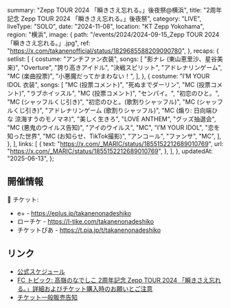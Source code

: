   summary: "Zepp TOUR 2024 「瞬きさえ忘れる。」後夜祭@横浜",
  title: "2周年記念 Zepp TOUR 2024 「瞬きさえ忘れる。」後夜祭",
  category: "LIVE",
  liveType: "SOLO",
  date: "2024-11-08",
  location: "KT Zepp Yokohama",
  region: "横浜",
  image: {
    path: "/events/2024/2024-09-15_Zepp TOUR 2024 「瞬きさえ忘れる。」.jpg",
    ref: "https://x.com/takanenofficial/status/1829685588209090780",
  },
  recaps: {
    setlist: [
      {
        costume: "アンチファン衣装",
        songs: [
          "影ナレ (東山恵里沙、星谷美来)",
          "Overture",
          "誇り高きアイドル",
          "決戦スピリット",
          "アドレナリンゲーム",
          "MC (楽曲投票)",
          "小悪魔だってかまわない！",
        ],
      },
      {
        costume: "I’M YOUR IDOL 衣装",
        songs: [
          "MC (投票コメント)",
          "死ぬまでダーリン",
          "MC (投票コメント)",
          "ラブホイッスル",
          "MC (投票コメント)",
          "センパイ。",
          "初恋のひと。",
          "MC (シャッフルくじ引き)",
          "初恋のひと。(歌割りシャッフル)",
          "MC (シャッフルくじ引き)",
          "アドレナリンゲーム (歌割りシャッフル)",
          "MC (煽り: 日向端ひな 涼海すうのモノマネ)",
          "美しく生きろ",
          "LOVE ANTHEM",
          "グッズ抽選会",
          "MC (悪鬼のウイルス告知)",
          "アイのウイルス",
          "MC",
          "I’M YOUR IDOL",
          "恋を知った世界",
          "MC (お知らせ、TikTok撮影)",
          "アンコール",
          "ファンサ",
          "MC",
        ],
      },
    ],
    links: [
      {
        text: "https://x.com/_MARIC/status/1855152212689010769",
        url: "https://x.com/_MARIC/status/1855152212689010769",
      },
    ],
  },
  updatedAt: "2025-06-13",
};

## 開催情報

🎫 チケット:

- e+ - https://eplus.jp/takanenonadeshiko
- ローチケ - https://l-tike.com/takanenonadeshiko
- チケットぴあ - https://t.pia.jp/t/takanenonadeshiko

## リンク

- [公式スケジュール](https://takanenonadeshiko.jp/?p=2620)
- [FC トピック: 高嶺のなでしこ 2周年記念 Zepp TOUR 2024 「瞬きさえ忘れる。」詳細およびチケット購入時のお願いとご注意](https://takanekofc.com/topics/public/_/qtayqeijui6ozym1.html)
- [チケット一般販売告知](https://x.com/takanenofficial/status/1829685588209090780)
